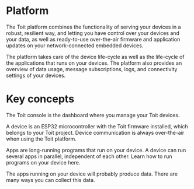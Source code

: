# Platform

The Toit platform combines the functionality of serving your devices in a robust, resilient way, and letting you have control over your devices and
your data, as well as ready-to-use over-the-air firmware and application updates on your network-connected embedded devices.

The platform takes care of the device life-cycle as well as the life-cycle of the applications that runs on your devices.
The platform also provides an overview of data usage, message subscriptions, logs, and connectivity settings of your devices.

# Key concepts

<Boxes>

<Box title="Console" to="./console">

The Toit console is the dashboard where you manage your Toit devices.

</Box>

<Box title="Device" to="./devices">

A device is an ESP32 microcontroller with the Toit firmware installed, which belongs to your Toit project. Device communication is always over-the-air when using the Toit platform.

</Box>

<Box title="Apps" to="./apps">

Apps are long-running programs that run on your device. A device can run several apps in parallel, independent of each other. Learn how to run programs on your device here.

</Box>

<Box title="Data" to="./data">

The apps running on your device will probably produce data. There are many ways you can collect this data.

</Box>

</Boxes>